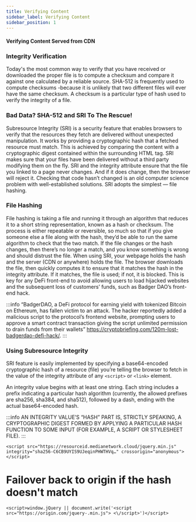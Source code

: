 ```yaml
---
title: Verifying Content
sidebar_label: Verifying Content
sidebar_position: 1
---
```

#### Verifying Content Served from CDN

### Integrity Verification

Today's the most common way to verify that you have received or downloaded the proper file is to compute a checksum and compare it against one calculated by a reliable source. SHA-512 is frequently used to compute checksums -because it is unlikely that two different files will ever have the same checksum. A checksum is a particular type of hash used to verify the integrity of a file.

### Bad Data? SHA-512 and SRI To The Rescue!

Subresource Integrity (SRI) is a security feature that enables browsers to verify that the resources they fetch are delivered without unexpected manipulation. It works by providing a cryptographic hash that a fetched resource must match. This is achieved by comparing the content with a cryptographic digest contained within the surrounding HTML tag. SRI makes sure that your files have been delivered without a third party modifying them on the fly. SRI and the integrity attribute ensure that the file you linked to a page never changes. And if it does change, then the browser will reject it. Checking that code hasn’t changed is an old computer science problem with well-established solutions. SRI adopts the simplest — file hashing.

### File Hashing

File hashing is taking a file and running it through an algorithm that reduces it to a short string representation, known as a hash or checksum. The process is either repeatable or reversible, so much so that if you give someone else a file along with the hash, they’d be able to run the same algorithm to check that the two match. If the file changes or the hash changes, then there’s no longer a match, and you know something is wrong and should distrust the file. When using SRI, your webpage holds the hash and the server (CDN or anywhere) holds the file. The browser downloads the file, then quickly computes it to ensure that it matches the hash in the integrity attribute. If it matches, the file is used; if not, it is blocked. This is key for any DeFi front-end to avoid allowing users to load hijacked websites and the subsequent loss of customers’ funds, such as Badger DAO’s front-end hack.

:::info
“BadgerDAO, a DeFi protocol for earning yield with tokenized Bitcoin on Ethereum, has fallen victim to an attack. The hacker reportedly added a malicious script to the protocol’s frontend website, prompting users to approve a smart contract transaction giving the script unlimited permission to drain funds from their wallets” https://cryptobriefing.com/120m-lost-badgerdao-defi-hack/.
:::

### Using Subresource Integrity
SRI feature is easily implemented by specifying a base64-encoded cryptographic hash of a resource (file) you’re telling the browser to fetch in the value of the integrity attribute of any `<script>` or `<link>` element.

An integrity value begins with at least one string. Each string includes a prefix indicating a particular hash algorithm (currently, the allowed prefixes are sha256, sha384, and sha512), followed by a dash, ending with the actual base64-encoded hash.

:::info
AN INTEGRITY VALUE’S “HASH” PART IS, STRICTLY SPEAKING, A CRYPTOGRAPHIC DIGEST FORMED BY APPLYING A PARTICULAR HASH FUNCTION TO SOME INPUT (FOR EXAMPLE, A SCRIPT OR STYLESHEET FILE).
:::

``<script src="https://resourceid.medianetwork.cloud/jquery.min.js" 
integrity="sha256-C6CB9UYIS9UJeqinPHWTHVq…" crossorigin="anonymous"></script>``

# Failover back to origin if the hash doesn't match

``<script>window.jQuery || document.write('<script src="https://origin.com/jquery-.min.js">
<\/script>')</script>``